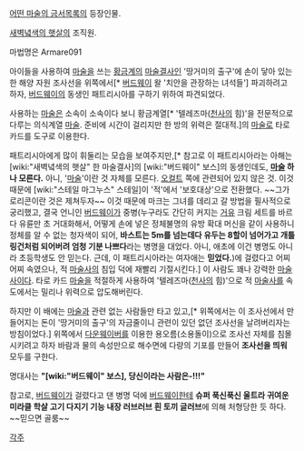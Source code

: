 [[어떤 마술의 금서목록]]의 등장인물.

[[새벽녘색의 햇살]]의 조직원.

마법명은 Armare091

아이들을 사용하여 [[마술]]을 쓰는 [[황금]]계의 [[마술]]결사인 '땅거미의 출구'에 손이 닿아 있는 한 해양 자원 조사선을 위쪽에서[* [[버드웨이]] 왈 '치안을 관장하는 녀석들'] 파괴하려고 하자, [[버드웨이]]의 동생인 패트리시아를 구하기 위하여 파견되었다.

사용하는 [[마술]]은 소속이 소속이다 보니 황금계열[* '텔레즈마([[천사]]의 힘)'을 전문적으로 다루는 의식계열 [[마술]]. 준비에 시간이 걸리지만 한 방의 위력은 절대적.]의 [[마술]]로 타로 카드를 도구로 이용한다.

패트리시아에게 많이 휘둘리는 모습을 보여주지만,[* 참고로 이 패트리시아라는 아해는 [wiki:"새벽녘색의 햇살" 한 마술결사]의 [wiki:"버드웨이" 보스]의 동생인데도, '''[[마술]] 하나 모른다.''' 아니, '[[마술]]'이란 것 자체를 모른다. [[오컬트]] 쪽에 관련되어 있지 않은 것. 이것 때문에 [wiki:"스테일 마그누스" 스테일]이 '적'에서 '보호대상'으로 전환했다. ~~그가 로리콘이란 것은 제쳐두자~~ 이것 때문에 마크는 그녀를 데리고 갈 방법을 필사적으로 궁리했고, 결국 언니인 [[버드웨이]]가 중병(누구라도 간단히 커지는 [[거유]] 크림 세트를 바르다 유륜만 초 거대화해서, 어떻게 손에 넣은 정체불명의 유방 확대 머신을 같이 사용하니 정체를 알 수 없는 청자색이 되어, '''바스트는 5m를 넘는데다 유두는 8할이 넘어가고 개틀링건처럼 되어버려 엄청 기분 나쁘다'''라는 병명을 대었다. 아니, 애초에 이건 병명도 아니라 초등학생도 안 믿는다. 근데, 이 패트리시아라는 여자애는 '''믿었다.''')에 걸렸다고 어찌어찌 속였으나, 적 [[마술사]]의 침입 덕에 재빨리 기절시킨다.] 이 사람도 꽤나 강력한 [[마술사]]이다. 타로 카드 [[마술]]을 적절하게 사용하여 '텔레즈마([[천사]]의 힘)'으로 적 [[마술사]]를 속도에서는 밀리나 위력으로 압도해버린다. 

하지만 이 배에는 [[마술]]과 관련 없는 사람들만 타고 있고,[* 위쪽에서는 이 조사선에서 만들어지는 돈이 '땅거미의 출구'의 자금줄이니 관련이 있던 없던 조사선을 날려버리자는 방침이었다.] 위쪽에서  [[다운웨이버]]를 이용한 용오름(소용돌이)으로 조사선 자체를 침몰시키려고 하자 바람과 물의 속성만으로 해수면에 다량의 기포를 만들어 '''조사선을 띄워''' 모두를 구한다.

명대사는 '''"[wiki:"버드웨이" 보스], 당신이라는 사람은-!!!"'''

참고로, [[버드웨이]]가 걸렸다고 댄 병명 덕에 [[버드웨이]]한테 '''슈퍼 푹신푹신 울트라 귀여운 미라클 학살 고기 다지기 기능 내장 러브러브 흰 토끼 글러브'''에 의해 처형당한 듯 하다. ~~믿으면 골룸~~

[[각주]]
